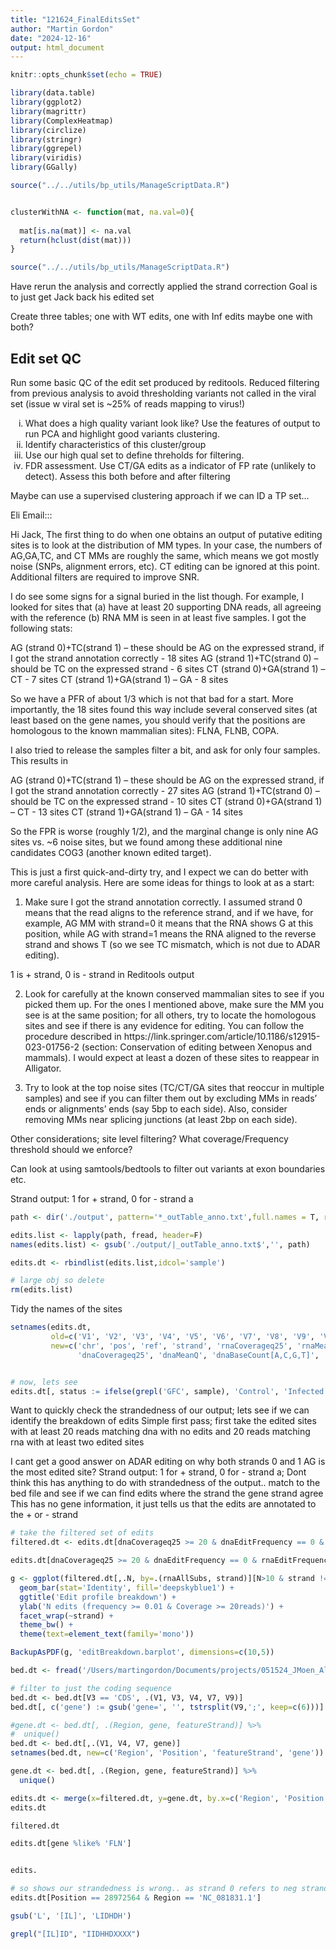 ```yaml
---
title: "121624_FinalEditsSet"
author: "Martin Gordon"
date: "2024-12-16"
output: html_document
---
```


```r
knitr::opts_chunk$set(echo = TRUE)
```

```r
library(data.table)
library(ggplot2)
library(magrittr)
library(ComplexHeatmap)
library(circlize)
library(stringr)
library(ggrepel)
library(viridis)
library(GGally)

source("../../utils/bp_utils/ManageScriptData.R")


clusterWithNA <- function(mat, na.val=0){
  
  mat[is.na(mat)] <- na.val
  return(hclust(dist(mat)))
} 

source("../../utils/bp_utils/ManageScriptData.R")
```

Have rerun the analysis and correctly applied the strand correction 
Goal is to just get Jack back his edited set

Create three tables; one with WT edits, one with Inf edits maybe one with both?

## Edit set QC

Run some basic QC of the edit set produced by reditools.
Reduced filtering from previous analysis to avoid thresholding variants not called in the viral set (issue w viral set is ~25% of reads mapping to virus!)

i) What does a high quality variant look like? Use the features of output to run PCA and highlight good variants clustering.
ii) Identify characteristics of this cluster/group
iii) Use our high qual set to define threholds for filtering.
iii) FDR assessment. Use CT/GA edits as a indicator of FP rate (unlikely to detect). Assess this both before and after filtering

Maybe can use a supervised clustering approach if we can ID a TP set...


Eli Email:::

Hi Jack, 
The first thing to do when one obtains an output of putative editing sites is to look at the distribution of MM types. In your case, the numbers of AG,GA,TC, and CT MMs are roughly the same, which means we got mostly noise (SNPs, alignment errors, etc). CT editing can be ignored at this point. Additional filters are required to improve SNR.

I do see some signs for a signal buried in the list though. For example, I looked for sites that (a) have at least 20 supporting DNA reads, all agreeing with the reference (b) RNA MM is seen in at least five samples. I got the following stats:

AG (strand 0)+TC(strand 1) -- these should be AG on the expressed strand, if I got the strand annotation correctly   -   18 sites
AG (strand 1)+TC(strand 0)  -- should be TC on the expressed strand                                                                         -    6 sites
CT (strand 0)+GA(strand 1)  -- CT                                                                                                                                  -   7 sites
CT (strand 1)+GA(strand 1)  -- GA                                                                                                                                  -   8 sites

So we have a PFR of about 1/3 which is not that bad for a start. More importantly, the 18 sites found this way include several conserved sites (at least based on the gene names, you should verify that the positions are homologous to the known mammalian sites): FLNA, FLNB, COPA.

I also tried to release the samples filter a bit, and ask for only four samples. This results in 

AG (strand 0)+TC(strand 1) -- these should be AG on the expressed strand, if I got the strand annotation correctly   -   27 sites
AG (strand 1)+TC(strand 0)  -- should be TC on the expressed strand                                                                         -    10 sites
CT (strand 0)+GA(strand 1)  -- CT                                                                                                                                  -   13 sites
CT (strand 1)+GA(strand 1)  -- GA                                                                                                                                  -   14 sites

So the FPR is worse (roughly 1/2), and the marginal change is only nine AG sites vs. ~6 noise sites, but we found among these additional nine candidates COG3 (another known edited target).

This is just a first quick-and-dirty try, and I expect we can do better with more careful analysis. Here are some ideas for things to look at as a start:

1. Make sure I got the strand annotation correctly. I assumed strand 0 means that the read aligns to the reference strand, and if we have, for example, AG MM with strand=0 it means that the RNA shows G at this position, while AG with strand=1 means the RNA aligned to the reverse strand and shows T (so we see TC mismatch, which is not due to ADAR editing).  

1 is + strand, 0 is - strand in Reditools output

2. Look for carefully at the known conserved mammalian sites to see if you picked them up. For the ones I mentioned above, make sure the MM you see is at the same position; for all others, try to locate the homologous sites and see if there is any evidence for editing. You can follow the procedure described in https://link.springer.com/article/10.1186/s12915-023-01756-2 (section: Conservation of editing between Xenopus and mammals). I would expect at least a dozen of these sites to reappear in Alligator.

3. Try to look at the top noise sites (TC/CT/GA sites that reoccur in multiple samples) and see if you can filter them out by excluding MMs in reads' ends or alignments' ends (say 5bp to each side). Also, consider removing MMs near splicing junctions (at least 2bp on each side).

Other considerations; site level filtering? What coverage/Frequency threshold should we enforce?

Can look at using samtools/bedtools to filter out variants at exon boundaries etc.



Strand output: 1 for + strand, 0 for - strand a

```r
path <- dir('./output', pattern='*_outTable_anno.txt',full.names = T, recursive = F)

edits.list <- lapply(path, fread, header=F)
names(edits.list) <- gsub('./output/|_outTable_anno.txt$','', path)

edits.dt <- rbindlist(edits.list,idcol='sample')

# large obj so delete
rm(edits.list)
```

Tidy the names of the sites 
```r
setnames(edits.dt, 
         old=c('V1', 'V2', 'V3', 'V4', 'V5', 'V6', 'V7', 'V8', 'V9', 'V10','V11','V12','V13','V14', 'V15', 'V16', 'V17'),
         new=c('chr', 'pos', 'ref', 'strand', 'rnaCoverageq25', 'rnaMeanQ', 'rnaBaseCount[A,C,G,T]', 'rnaAllSubs', 'rnaEditFrequency', 
               'dnaCoverageq25', 'dnaMeanQ', 'dnaBaseCount[A,C,G,T]', 'dnaAllSubs', 'dnaEditFrequency', 'biotype', 'gene', 'transcriptID'))


# now, lets see 
edits.dt[, status := ifelse(grepl('GFC', sample), 'Control', 'Infected')]
```

Want to quickly check the strandedness of our output; lets see if we can identify the breakdown of edits
Simple first pass; first take the edited sites with at least 20 reads matching dna with no edits and 20 reads matching rna with at least two edited sites


I cant get a good answer on ADAR editing on why both strands 0 and 1 AG is the most edited site?
Strand output: 1 for + strand, 0 for - strand a; Dont think this has anything to do with strandedness of the output.. match to the bed file and see if we can find edits where the strand the gene strand agree
This has no gene information, it just tells us that the edits are annotated to the + or - strand
```r
# take the filtered set of edits
filtered.dt <- edits.dt[dnaCoverageq25 >= 20 & dnaEditFrequency == 0 & rnaEditFrequency > 0.01 & rnaCoverageq25 >= 20 & strand != 2,]

edits.dt[dnaCoverageq25 >= 20 & dnaEditFrequency == 0 & rnaEditFrequency > 0.01 & rnaCoverageq25 >= 20 & strand == 2,]

g <- ggplot(filtered.dt[,.N, by=.(rnaAllSubs, strand)][N>10 & strand != 2,], aes(x=rnaAllSubs, y=N), fill=) +
  geom_bar(stat='Identity', fill='deepskyblue1') +
  ggtitle('Edit profile breakdown') +
  ylab('N edits (frequency >= 0.01 & Coverage >= 20reads)') +
  facet_wrap(~strand) +
  theme_bw() +
  theme(text=element_text(family='mono'))

BackupAsPDF(g, 'editBreakdown.barplot', dimensions=c(10,5))
```


```r
bed.dt <- fread('/Users/martingordon/Documents/projects/051524_JMoen_AlligatorEditSites/073124_EditQCFinalSet_data/2024_08_01_edits.anno.bed', sep='\t')

# filter to just the coding sequence
bed.dt <- bed.dt[V3 == 'CDS', .(V1, V3, V4, V7, V9)]
bed.dt[, c('gene') := gsub('gene=', '', tstrsplit(V9,';', keep=c(6)))]

#gene.dt <- bed.dt[, .(Region, gene, featureStrand)] %>% 
#  unique()
bed.dt <- bed.dt[,.(V1, V4, V7, gene)]
setnames(bed.dt, new=c('Region', 'Position', 'featureStrand', 'gene'))

gene.dt <- bed.dt[, .(Region, gene, featureStrand)] %>% 
  unique()
```

```r

edits.dt <- merge(x=filtered.dt, y=gene.dt, by.x=c('Region', 'Position'), all.x=T)
edits.dt

filtered.dt

edits.dt[gene %like% 'FLN']


edits.

# so shows our strandedness is wrong.. as strand 0 refers to neg strand and when we look at the data, can see the reference T is on the positive strand
edits.dt[Position == 28972564 & Region == 'NC_081831.1']

gsub('L', '[IL]', 'LIDHDH')

grepl("[IL]ID", "IIDHHDXXXX")
```
